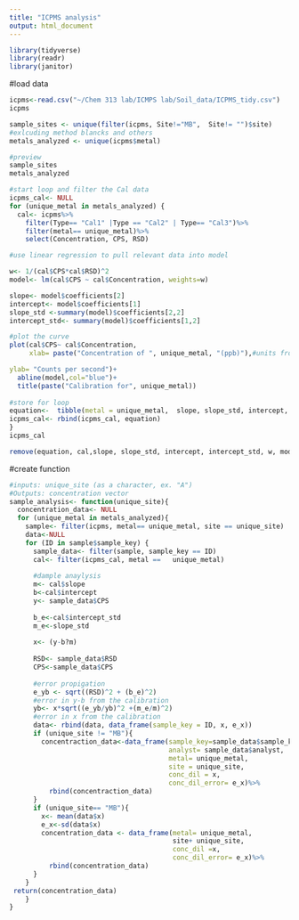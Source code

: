 ```yaml
---
title: "ICPMS analysis"
output: html_document
---
```


```r
library(tidyverse)
library(readr)
library(janitor)

```

#load data
```r
icpms<-read.csv("~/Chem 313 lab/ICMPS lab/Soil_data/ICPMS_tidy.csv")
icpms
```

```r
sample_sites <- unique(filter(icpms, Site!="MB",  Site!= "")$site)
#exlcuding method blancks and others
metals_analyzed <- unique(icpms$metal)

#preview
sample_sites
metals_analyzed

```

```r
#start loop and filter the Cal data
icpms_cal<- NULL
for (unique_metal in metals_analyzed) {
  cal<- icpms%>%
    filter(Type== "Cal1" |Type == "Cal2" | Type== "Cal3")%>%
    filter(metal== unique_metal)%>%
    select(Concentration, CPS, RSD)

#use linear regression to pull relevant data into model

w<- 1/(cal$CPS*cal$RSD)^2
model<- lm(cal$CPS ~ cal$Concentration, weights=w)

slope<- model$coefficients[2]
intercept<- model$coefficients[1]
slope_std <-summary(model)$coefficients[2,2]
intercept_std<- summary(model)$coefficients[1,2]

#plot the curve
plot(cal$CPS~ cal$Concentration,
     xlab= paste("Concentration of ", unique_metal, "(ppb)"),#units from the standard(ug/L)

ylab= "Counts per second")+
  abline(model,col="blue")+
  title(paste("Calibration for", unique_metal))
     
#store for loop
equation<-  tibble(metal = unique_metal,  slope, slope_std, intercept, intercept_std)
icpms_cal<- rbind(icpms_cal, equation)
}
icpms_cal

remove(equation, cal,slope, slope_std, intercept, intercept_std, w, model, unique_metal)
```

#create function 
```r
#inputs: unique_site (as a character, ex. "A")
#Outputs: concentration vector
sample_analysis<- function(unique_site){
  concentration_data<- NULL
  for (unique_metal in metals_analyzed){
    sample<- filter(icpms, metal== unique_metal, site == unique_site)
    data<-NULL
    for (ID in sample$sample_key) {
      sample_data<- filter(sample, sample_key == ID)
      cal<- filter(icpms_cal, metal ==   unique_metal)
      
      #dample anaylysis
      m<- cal$slope
      b<-cal$intercept
      y<- sample_data$CPS
      
      b_e<-cal$intercept_std
      m_e<-slope_std
      
      x<- (y-b?m)
      
      RSD<- sample_data$RSD
      CPS<-sample_data$CPS
      
      #error propigation
      e_yb <- sqrt((RSD)^2 + (b_e)^2)
      #error in y-b from the calibration
      yb<- x*sqrt((e_yb/yb)^2 +(m_e/m)^2)
      #error in x from the calibration
      data<- rbind(data, data_frame(sample_key = ID, x, e_x))
      if (unique_site != "MB"){
        concentraction_data<-data_frame(sample_key=sample_data$sample_key,
                                        analyst= sample_data$analyst,
                                        metal= unique_metal,
                                        site = unique_site,
                                        conc_dil = x,
                                        conc_dil_error= e_x)%>%
          rbind(concentraction_data)
      }
      if (unique_site== "MB"){
        x<- mean(data$x)
        e_x<-sd(data$x)
        concentration_data <- data_frame(metal= unique_metal,
                                         site+ unique_site,
                                         conc_dil =x,
                                         conc_dil_error= e_x)%>%
          rbind(concentration_data)
      }
    }
 return(concentration_data) 
    }
}
```

```r

```

